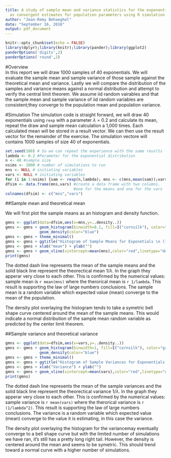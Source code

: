 ```yaml
---
title: A study of sample mean and variance statistics for the exponential distribution
  as convergent estimates for population parameters using R simulation
author: "Jean-Remy Behaeghel"
date: "September 16, 2016"
output: pdf_document
---
```

```r
knitr::opts_chunk$set(echo = FALSE)
library(dplyr);library(knitr);library(pander);library(ggplot2)
panderOptions('digits',2)
panderOptions('round',2)
```
#Overview  
In this report we will draw 1000 samples of 40 exponentials. We will evaluate the sample mean and sample variance of those sample against the theoretical mean and variance. Lastly we will compare the distribution of the samples and variance means against a normal distribution and attempt to verify the central limit theorem. We assume iid random vairables and that the sample mean and sample variance of iid random variables are consistent;they converge to the population mean and population variance.  

#Simulation
The simulation code is straight forward, we will draw 40 exponentials using `rexp` with a parameter $\lambda$ = 0.2 and calculate its mean, repeat the draw and sample mean calculation a 1,000 times. Each calculated mean will be stored in a result vector. We can then use the result vector for the remainder of the exercise. The simulation vectore will contains 1000 samples of size 40 of exponentials.




````r
set.seed(100) # So we can repeat the experience with the same reuslts
lambda <- 0.2 #Parameter for the exponential distribution
n <- 40 #sample size
nsims <- 1000 # number of simulations to run
mns <- NULL # initiating variables
vars <- NULL # initiating variables
for (i in 1:nsims) {sam <- rexp(n,lambda); mns <- c(mns,mean(sam));vars<-c(vars,var(sam))} #running the simulation
dfsim <- data.frame(mns,vars) #create a data frame with two columns,
                              #one for the means and one for the vars
colnames(dfsim) <- c("mns","vars")

````
##Sample mean and theoretical mean  


We will first plot the sample means as an histogram and density function.  
```r
gmns <- ggplot(data=dfsim,aes(x=mns,y=..density..))
gmns <- gmns + geom_histogram(binwidth=0.1, fill=I("cornsilk"), color="grey60") + 
               geom_density(color="blue")
gmns <- gmns + theme_minimal()
gmns <- gmns + ggtitle("Histogram of Sample Means for Exponetials \n (1000 sample means from samples of size 40)")
gmns <- gmns + xlab("mean") + ylab("")
gmns <- gmns + geom_vline(xintercept=mean(mns),color="red",linetype="dotdash",size=2) + geom_vline(xintercept=1/lambda,size=1)
print(gmns)
```

The dotted dash line represents the mean of the sample means and the solid black line represent the theorectical mean $1/\lambda$. In the graph they apperar very close to each other. This is confirmed by the numerical values: sample mean is `r mean(mns)` where the therorical mean is `r 1/lambda`. This result is supporting the law of large numbers conclusions. The sample mean is a random variable which expected value (mean) converge to the mean of the population.

The density plot overlaying the histogram tends to take a symetric bell shape curve centered around the mean of the sample means. This would indicate a
normal distribution of the sample mean random variable as predicted by the center limit theorem.

  
##Sample variance and theoretical variance
```r
gmns <- ggplot(data=dfsim,aes(x=vars,y=..density..))
gmns <- gmns + geom_histogram(binwidth=1, fill=I("cornsilk"), color="grey60") + 
               geom_density(color="blue")
gmns <- gmns + theme_minimal()
gmns <- gmns + ggtitle("Histogram of Sample Variances for Exponentials \n (1000 sample variances from samples of size 40)")
gmns <- gmns + xlab("Variance") + ylab("")
gmns <- gmns + geom_vline(xintercept=mean(vars),color="red",linetype="dotdash",size=2) + geom_vline(xintercept=(1/lambda)^2,size=1)
print(gmns)
```

The dotted dash line represents the mean of the sample variances and the solid black line represent the theorectical variance $1/\lambda$. In the graph they apperar very close to each other. This is confirmed by the numerical values: sample variance is `r mean(vars)` where the therorical variance is `r (1/lambda^2)`. This result is supporting the law of large numbers conclusions. The variance is a random variable which expected value (mean) converge to the value it is estimating, in this case the variance.  

The density plot overlaying the histogram for the variancemay eventually converge to a bell shape curve but with the limited number of simulations we have ran, it's still has a pretty long right tail. However, the density is centered around the mean and seems to be symetric. This should trend toward a normal curve with a higher number of simulations. 

